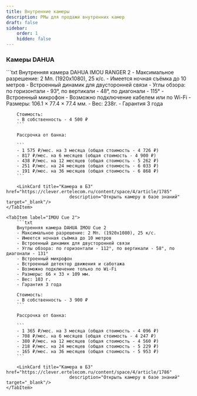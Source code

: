 ```yaml
---
title: Внутренние камеры
description: РМы для продажи внутренних камер
draft: false
sidebar:
    order: 1
    hidden: false
---
```



<CardGrid stagger={false}>
    <LinkCard title="Города с рассрочкой"
                        href="https://clever.ertelecom.ru/content/space/4/folder/635/article/13578/page/0"
                        description="Список городов с доступной рассрочкой в базе знаний" target="_blank"/>
    <LinkCard title="Оформление рассрочки"
                        href="https://clever.ertelecom.ru/content/space/4/folder/635/article/13578/page/8"
                        description="Инструкция по оформлению рассрочки в базе знаний" target="_blank"/>
</CardGrid>

### Камеры DAHUA

<Tabs>
    <TabItem label="IMOU RANGER 2">
        ```txt
        Внутренняя камера DAHUA IMOU RANGER 2
        - Максимальное разрешение: 2 Мп. (1920х1080), 25 к/с.
        - Имеется ночная съёмка до 10 метров
        - Встроенный динамик для двусторонней связи
        - Углы обзора: по горизонтали - 93°, по вертикали - 48°, по диагонали - 115°
        - Встроенный микрофон
        - Возможно подключение кабелем или по Wi-Fi
        - Размеры: 106.1 × 77.4 × 77.4 мм.
        - Вес: 238г.
        - Гарантия 3 года

        Стоимость:
        - В собственность - 4 500 ₽
        ```

        Рассрочка от банка:

        ```
        - 1 575 ₽/мес. на 3 месяца (общая стоимость - 4 726 ₽)
        - 817 ₽/мес. на 6 месяцев (общая стоимость - 4 900 ₽)
        - 438 ₽/мес. на 12 месяцев (общая стоимость - 5 262 ₽)
        - 251 ₽/мес. на 24 месяцев (общая стоимость - 6 033 ₽)
        - 191 ₽/мес. на 36 месяцев (общая стоимость - 6 868 ₽)
        ```

        <LinkCard title="Камера в БЗ" href="https://clever.ertelecom.ru/content/space/4/article/1785"
                            description="Открыть камеру в базе знаний" target="_blank"/>
    </TabItem>

    <TabItem label="IMOU Cue 2">
        ```txt
        Внутренняя камера DAHUA IMOU Cue 2
        - Максимальное разрешение: 2 Мп. (1920х1080), 25 к/с.
        - Имеется ночная съёмка до 10 метров
        - Встроенный динамик для двусторонней связи
        - Углы обзора: по горизонтали - 112°, по вертикали - 58°, по диагонали - 131°
        - Встроенный микрофон
        - Встроенный детектор движения и саботажа
        - Возможно подключение только по Wi-Fi
        - Размеры: 66 × 33 × 109 мм.
        - Вес: 103 г.
        - Гарантия 3 года

        Стоимость:
        - В собственность - 3 900 ₽
        ```

        Рассрочка от банка:

        ```
        - 1 365 ₽/мес. на 3 месяца (общая стоимость - 4 096 ₽)
        - 708 ₽/мес. на 6 месяцев (общая стоимость - 4 247 ₽)
        - 380 ₽/мес. на 12 месяцев (общая стоимость - 4 560 ₽)
        - 218 ₽/мес. на 24 месяцев (общая стоимость - 5 229 ₽)
        - 165 ₽/мес. на 36 месяцев (общая стоимость - 5 953 ₽)
        ```

        <LinkCard title="Камера в БЗ" href="https://clever.ertelecom.ru/content/space/4/article/1786"
                            description="Открыть камеру в базе знаний" target="_blank"/>
    </TabItem>
</Tabs>

